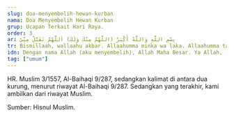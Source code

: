 ```yaml
---
slug: doa-menyembelih-hewan-kurban
nama: Doa Menyembelih Hewan Kurban
grup: Ucapan Terkait Hari Raya.
order: 3
ar: بِسْمِ اللَّهِ وَاللَّهُ أَكْبَرُ (اللَّهُمَّ مِنْكَ وَلَكَ) اَللَّهُمَّ تَقَبَّلْ مِنِّيْ
tr: Bismillaah, wallaahu akbar. Allaahumma minka wa laka. Allaahumma taqabbal minnii.
idn: Dengan nama Allah (aku menyembelih), Allah Maha Besar. Ya Allah, (ternak ini) dariMu (nikmat yang Engkau berikan, dan kami sembelih) untukMu. Ya Allah, terimalah kurban ini dariku.
tag: ["umum"]
---
```


HR. Muslim 3/1557, Al-Baihaqi 9/287, sedangkan kalimat di antara dua kurung, menurut riwayat Al-Baihaqi 9/287. Sedangkan yang terakhir, kami ambilkan dari riwayat Muslim.

Sumber: Hisnul Muslim.
